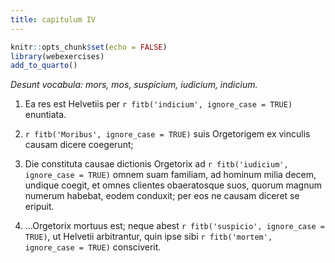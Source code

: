 ```yaml
---
title: сapitulum IV
---
```


```r
knitr::opts_chunk$set(echo = FALSE)
library(webexercises)
add_to_quarto()
```

_Desunt vocabula: mors, mos, suspicium, iudicium, indicium._

(@) Ea res est Helvetiis per  `r fitb('indicium', ignore_case = TRUE)`  enuntiata.


(@)  `r fitb('Moribus', ignore_case = TRUE)`  suis Orgetorigem ex vinculis causam dicere coegerunt;


(@) Die constituta causae dictionis Orgetorix ad  `r fitb('iudicium', ignore_case = TRUE)`  omnem suam familiam, ad hominum milia decem, undique coegit, et omnes clientes obaeratosque suos, quorum magnum numerum habebat, eodem conduxit; per eos ne causam diceret se eripuit. 


(@) ...Orgetorix mortuus est; neque abest  `r fitb('suspicio', ignore_case = TRUE)`, ut Helvetii arbitrantur, quin ipse sibi  `r fitb('mortem', ignore_case = TRUE)`  consciverit.
